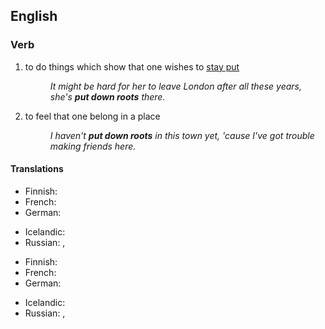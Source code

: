 ==English==

===Verb===
{{head|en|verb|head=[[put]] [[down]] [[roots]]}}

# {{context|idiomatic|lang=en}} to do things which show that one wishes to [[stay put]]
#: ''It might be hard for her to leave London after all these years, she's '''put down roots''' there.''
# {{context|idiomatic|lang=en}} to feel that one belong in a place
#: ''I haven't '''put down roots''' in this town yet, 'cause I've got trouble making friends here.''

====Translations====
{{trans-top|to do things or acts which show that one want to stay there}}
* Finnish: {{t|fi|juurtua}}
* French: {{t|fr|prendre racine}}
* German: {{t-|de|Wurzeln schlagen}}
{{trans-mid}}
* Icelandic: {{t-|is|festa rætur}}
* Russian: {{t-SOP|ru|[[пускать]] [[корень|корни]]|impf|tr=puskátʹ kórni|sc=Cyrl}}, {{t-SOP|ru|[[пустить]] [[корень|корни]]|pf|tr=pustítʹ kórni|sc=Cyrl}}
{{trans-bottom}}

{{trans-top|to feel that one belong in a place}}
* Finnish: {{t|fi|juurtua}}
* French: {{t|fr|prendre racine}}
* German: {{t-|de|Wurzeln schlagen}}
{{trans-mid}}
* Icelandic: {{t-|is|festa rætur}}
* Russian: {{t-SOP|ru|[[пускать]] [[корень|корни]]|impf|tr=puskátʹ kórni|sc=Cyrl}}, {{t-SOP|ru|[[пустить]] [[корень|корни]]|pf|tr=pustítʹ kórni|sc=Cyrl}}
{{trans-bottom}}